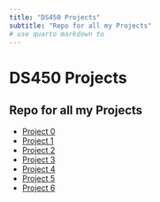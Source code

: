 ```yaml
---
title: "DS450 Projects"
subtitle: "Repo for all my Projects"
# use quarto markdown to 
---
```


# DS450 Projects
## Repo for all my Projects

- [Project 0](/450_Projects/project0.qmd)
- [Project 1](/450_Projects/project1.qmd)
- [Project 2](/450_Projects/project2.qmd)
- [Project 3](/450_Projects/project3.qmd)
- [Project 4](/450_Projects/project4.qmd)
- [Project 5](/450_Projects/project5.qmd)
- [Project 6](/450_Projects/project6.qmd)